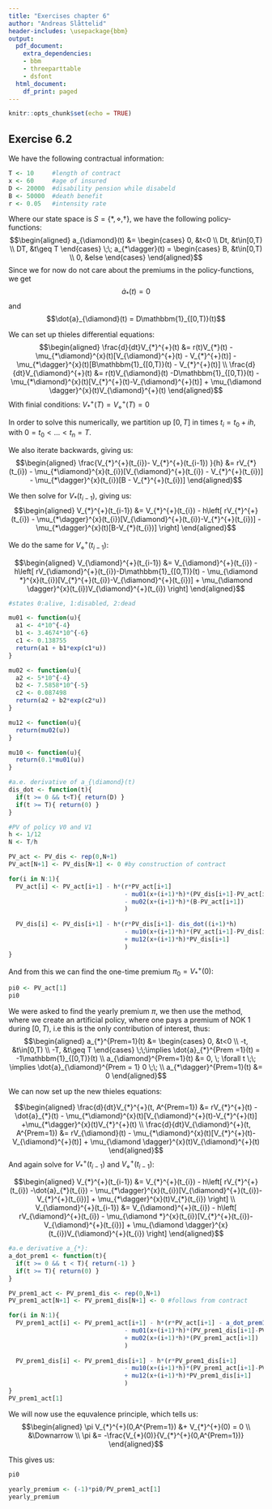 ```yaml
---
title: "Exercises chapter 6"
author: "Andreas Slåttelid"
header-includes: \usepackage{bbm}
output:
  pdf_document:
    extra_dependencies:
    - bbm
    - threeparttable
    - dsfont
  html_document:
    df_print: paged
---
```


```r
knitr::opts_chunk$set(echo = TRUE)
``` 


## Exercise 6.2 

We have the following contractual information: 
```r
T <- 10     #length of contract
x <- 60     #age of insured
D <- 20000  #disability pension while disabeld
B <- 50000  #death benefit 
r <- 0.05   #intensity rate
```

Where our state space is $S = \{*, \diamond, \dagger\}$, we have the following policy-functions: 
$$\begin{aligned}
a_{\diamond}(t) &= 
\begin{cases}
0, &t<0 \\
Dt, &t\in[0,T) \\ 
DT, &t\geq T
\end{cases}
\;\;
a_{*\dagger}(t) =
\begin{cases}
B, &t\in[0,T) \\ 
0, &else
\end{cases}
\end{aligned}$$
Since we for now do not care about the premiums in the policy-functions, we get $$\dot{a}_{*}(t) = 0 $$ and $$\dot{a}_{\diamond}(t) = D\mathbbm{1}_{[0,T)}(t)$$


We can set up thieles differential equations: 
$$\begin{aligned}
\frac{d}{dt}V_{*}^{+}(t) &= r(t)V_{*}(t) - \mu_{*\diamond}^{x}(t)[V_{\diamond}^{+}(t) - V_{*}^{+}(t)] - \mu_{*\dagger}^{x}(t)[B\mathbbm{1}_{[0,T)}(t) - V_{*}^{+}(t)] \\ 
\frac{d}{dt}V_{\diamond}^{+}(t) &= r(t)V_{\diamond}(t) -D\mathbbm{1}_{[0,T)}(t) 
- \mu_{*\diamond}^{x}(t)[V_{*}^{+}(t)-V_{\diamond}^{+}(t)] 
+ \mu_{\diamond \dagger}^{x}(t)V_{\diamond}^{+}(t)
\end{aligned}$$
With finial conditions: $V_{*}^{+}(T) = V_{\diamond}^{+}(T) = 0$

In order to solve this numerically, we partition up $[0,T]$ in times $t_{i} = t_{0} + ih$, with $0 = t_{0} < \dots < t_{n} = T$.

We also iterate backwards, giving us: 
$$\begin{aligned}
\frac{V_{*}^{+}(t_{i})- V_{*}^{+}(t_{i-1}) }{h} &= 
rV_{*}(t_{i}) - \mu_{*\diamond}^{x}(t_{i})[V_{\diamond}^{+}(t_{i}) - V_{*}^{+}(t_{i})] - \mu_{*\dagger}^{x}(t_{i})[B - V_{*}^{+}(t_{i})]
\end{aligned}$$

We then solve for $V_{*}(t_{i-1})$, giving us: 
$$\begin{aligned}
V_{*}^{+}(t_{i-1}) &= V_{*}^{+}(t_{i}) - h\left[
rV_{*}^{+}(t_{i}) - \mu_{*\dagger}^{x}(t_{i})[V_{\diamond}^{+}(t_{i})-V_{*}^{+}(t_{i})]
- \mu_{*\dagger}^{x}(t)[B-V_{*}(t_{i})]
\right]
\end{aligned}$$ 

We do the same for $V_{\diamond}^{+}(t_{i-1})$: 

$$\begin{aligned}
V_{\diamond}^{+}(t_{i-1}) &= V_{\diamond}^{+}(t_{i}) - h\left[
rV_{\diamond}^{+}(t_{i})-D\mathbbm{1}_{[0,T)}(t) - \mu_{\diamond *}^{x}(t_{i})[V_{*}^{+}(t_{i})-V_{\diamond}^{+}(t_{i})]
+ \mu_{\diamond \dagger}^{x}(t_{i})V_{\diamond}^{+}(t_{i})
\right]
\end{aligned}$$



```r
#states 0:alive, 1:disabled, 2:dead

mu01 <- function(u){
  a1 <- 4*10^{-4}
  b1 <- 3.4674*10^{-6}
  c1 <- 0.138755
  return(a1 + b1*exp(c1*u))
}

mu02 <- function(u){
  a2 <- 5*10^{-4}
  b2 <- 7.5858*10^{-5}
  c2 <- 0.087498
  return(a2 + b2*exp(c2*u))
}

mu12 <- function(u){
  return(mu02(u))
}

mu10 <- function(u){
  return(0.1*mu01(u))
}

```

```r
#a.e. derivative of a_{\diamond}(t)
dis_dot <- function(t){
  if(t >= 0 && t<T){ return(D) }
  if(t >= T){ return(0) }
}

#PV of policy V0 and V1
h <- 1/12
N <- T/h

PV_act <- PV_dis <- rep(0,N+1)
PV_act[N+1] <- PV_dis[N+1] <- 0 #by construction of contract

for(i in N:1){
  PV_act[i] <- PV_act[i+1] - h*(r*PV_act[i+1]
                                - mu01(x+(i+1)*h)*(PV_dis[i+1]-PV_act[i+1])
                                - mu02(x+(i+1)*h)*(B-PV_act[i+1])
                                )
  
  PV_dis[i] <- PV_dis[i+1] - h*(r*PV_dis[i+1]- dis_dot((i+1)*h)
                                - mu10(x+(i+1)*h)*(PV_act[i+1]-PV_dis[i+1])
                                + mu12(x+(i+1)*h)*PV_dis[i+1]
                                )
} 
```
\newpage
And from this we can find the one-time premium $\pi_{0} = V_{*}^{+}(0)$: 
```r
pi0 <- PV_act[1]
pi0
```
We were asked to find the yearly premium $\pi$, we then use the method, where we create an artificial policy, where one pays a premium of NOK 1 during $[0,T)$, i.e this is the only contribution of interest, thus: 
$$\begin{aligned}
a_{*}^{Prem=1}(t) &= 
\begin{cases}
0, &t<0 \\
-t, &t\in[0,T) \\ 
-T, &t\geq T
\end{cases}
\;\;\implies 
\dot{a}_{*}^{Prem =1}(t) = -1\mathbbm{1}_{[0,T)}(t) \\ 
a_{\diamond}^{Prem=1}(t) &= 0, \; \forall t \;\; \implies \dot{a}_{\diamond}^{Prem = 1} 0 \;\; \\ 
a_{*\dagger}^{Prem=1}(t) &= 0
\end{aligned}$$

We can now set up the new thieles equations: 

$$\begin{aligned}
\frac{d}{dt}V_{*}^{+}(t, A^{Prem=1}) &= rV_{*}^{+}(t) - \dot{a}_{*}(t) - \mu_{*\diamond}^{x}(t)[V_{\diamond}^{+}(t)-V_{*}^{+}(t)]
+\mu_{*\dagger}^{x}(t)V_{*}^{+}(t) \\ 
\frac{d}{dt}V_{\diamond}^{+}(t, A^{Prem=1}) &= rV_{\diamond}(t) 
- \mu_{*\diamond}^{x}(t)[V_{*}^{+}(t)-V_{\diamond}^{+}(t)] 
+ \mu_{\diamond \dagger}^{x}(t)V_{\diamond}^{+}(t)
\end{aligned}$$
And again solve for $V_{*}^{+}(t_{i-1})$ and $V_{\diamond}^{+}(t_{i-1})$: 

$$\begin{aligned}
V_{*}^{+}(t_{i-1}) &= V_{*}^{+}(t_{i}) - h\left[
rV_{*}^{+}(t_{i}) -\dot{a}_{*}(t_{i}) - \mu_{*\dagger}^{x}(t_{i})[V_{\diamond}^{+}(t_{i})-V_{*}^{+}(t_{i})]
+ \mu_{*\dagger}^{x}(t)V_{*}(t_{i})
\right] \\ 
V_{\diamond}^{+}(t_{i-1}) &= V_{\diamond}^{+}(t_{i}) - h\left[
rV_{\diamond}^{+}(t_{i}) - \mu_{\diamond *}^{x}(t_{i})[V_{*}^{+}(t_{i})-V_{\diamond}^{+}(t_{i})]
+ \mu_{\diamond \dagger}^{x}(t_{i})V_{\diamond}^{+}(t_{i})
\right]
\end{aligned}$$ 




```r
#a.e derivative a_{*}:
a_dot_prem1 <- function(t){
  if(t >= 0 && t < T){ return(-1) }
  if(t >= T){ return(0) }
}

PV_prem1_act <- PV_prem1_dis <- rep(0,N+1)
PV_prem1_act[N+1] <- PV_prem1_dis[N+1] <- 0 #follows from contract 

for(i in N:1){
  PV_prem1_act[i] <- PV_prem1_act[i+1] - h*(r*PV_act[i+1] - a_dot_prem1((i+1)*h)
                                - mu01(x+(i+1)*h)*(PV_prem1_dis[i+1]-PV_prem1_act[i+1])
                                + mu02(x+(i+1)*h)*(PV_prem1_act[i+1])
                                )
  
  PV_prem1_dis[i] <- PV_prem1_dis[i+1] - h*(r*PV_prem1_dis[i+1] 
                                - mu10(x+(i+1)*h)*(PV_prem1_act[i+1]-PV_prem1_dis[i+1])
                                + mu12(x+(i+1)*h)*PV_prem1_dis[i+1]
                                )
}
PV_prem1_act[1]
```
We will now use the equvalence principle, which tells us: 
$$\begin{aligned}
\pi V_{*}^{+}(0,A^{Prem=1}) &+ V_{*}^{+}(0) = 0 \\ 
&\Downarrow \\ 
\pi &= -\frac{V_{*}(0)}{V_{*}^{+}(0,A^{Prem=1})}
\end{aligned}$$

This gives us: 
```r
pi0

yearly_premium <- (-1)*pi0/PV_prem1_act[1]
yearly_premium
```



